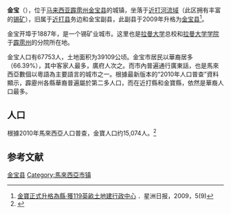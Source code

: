 {{Portal box|Malaysia}}
{{他用}}
'''金宝'''（{{lang-ms|Kampar}}），位于[[马来西亚|马来西亚]][[霹雳州|霹雳州]][[金宝县|金宝县]]的城镇，坐落于[[近打河流域|近打河流域]]（此区拥有丰富的[[锡矿|锡矿]]），旧属于[[近打县|近打县]]务边和金宝副县，此副县于2009年升格为[[金宝县|金宝县]]<ref>[http://search.sinchew.com.my/node/338265 金寶正式升格為縣‧獲119英畝土地建行政中心] {{Webarchive|url=https://archive.today/20130427234546/http://search.sinchew.com.my/node/338265 |date=2013-04-27 }}．星洲日报，2009，5(9)</ref>。

金宝开埠于1887年，是一个锡矿业城市。这里也是[[拉曼大学|拉曼大学]]总校和[[拉曼大学学院|拉曼大学学院]]于[[霹雳州|霹雳州]]的分院所在地。

金宝人口有67753人，土地面积为39109公顷。金宝市居民以華裔居多（66.39%），其中客家人最多，廣府人次之。而市內普遍通行廣東話，也是馬來西亞數個以粵語為主要語言的城市之一。根據最新版本的“2010年人口普查”資料顯示，霹靂州各縣華裔普遍屬於第二多人口，而在近打縣和金寶縣，依然是華裔人口最多。

==人口==
根據2010年馬來西亞人口普查，金寶人口约15,074人。<ref>{{cite web|url=https://newss.statistics.gov.my/newss-portalx/ep/epProductForm.seam?cid=2283&pid=2281|title=Population Distribution by Local Authority Areas and Mukims 2010|accessdate=2016-10-12|author=Department of Statistics Malaysia|date=2013-04-03|publisher=Department Statistics of Malaysia, Official Portal|language=en,ms}}</ref>
{{MyPopu|2010|2426|280|10008|2106|38|216}}

==参考文献==
{{Portal box|马来西亚}}
{{reflist}}
{{马来西亚地理小作品}}

{{霹雳州}}
[[Category:金宝县|]]
[[Category:馬來西亞市镇|Category:馬來西亞市镇]]